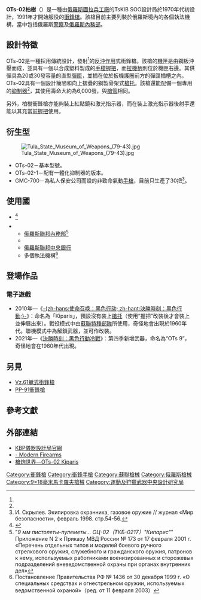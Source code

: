 {{noteTA
|G1=軍事
|G2=長度單位
|G3=Firearms
|G4=Game
}}
{{Infobox Weapon
|name= OTs-02柏樹 
|image= File:Пистолет-пулемет ОЦ-02 Кипарис - Тульский Государственный Музея Оружия 2008 01.jpg
|image_size= 300px
|caption= OTs-02柏樹衝鋒槍
|origin= {{flagcountry|USSR}}
|type= [[衝鋒槍|衝鋒槍]]
<!-- 種類選擇 -->
|is_ranged= YES
|is_bladed=
|is_explosive=
|is_artillery=
|is_vehicle=
|is_missile=
|is_UK=
<!-- 服役記錄 -->
|service= 1991年—
|used_by=
|wars= [[車臣戰爭|車臣戰爭]]
<!-- 生產歷史 -->
|designer= [[俄聯邦儀器設計局|KBP儀器設計局]]<ref name=autogenerated1 />
|design_date= 1972年<ref name=autogenerated1>"Кипарис" // А. И. Благовестов. То, из чего стреляют в СНГ: Справочник стрелкового оружия. / под. общ.ред. А. Е. Тараса. Минск, «Харвест», 2000. стр.212-214</ref>
|manufacturer= [[圖拉兵工廠|圖拉兵工廠]]
|unit_cost=
|production_date=
|number=
|variants=
<!-- 基本規格 -->
|spec_label=
|weight= 1.6公斤
|length= 730毫米（槍托延展）<br/>452毫米（槍托摺疊）
|part_length= 156毫米
|width=
|height=
|diameter=
|wingspan=
|crew=
<!-- 投射武器規格 --> 
|cartridge= {{tsl|en|9×18mm Makarov|9×18毫米馬卡洛夫手槍彈}}
|caliber=
|barrels=
|action= [[反沖作用_(槍械)|反沖作用]]
|mode= 半自動、[[自動火器|全自動]]，可[[擊發調變槍械|擊發調變]]
|rate= 850發／分鐘
|velocity= 340米／秒
|energy=
|range= 75米
|max_range=
|feed= 10、20、30發[[彈匣|彈匣]]
|sights= [[機械瞄具|機械瞄具]]
}}

'''OTs-02柏樹'''（{{Lang-ru|ОЦ-02 Кипарис}}）是一種由[[俄羅斯|俄羅斯]][[圖拉兵工廠|圖拉兵工廠]]的TsKIB SOO設計局於1970年代初設計，1991年才開始服役的[[衝鋒槍|衝鋒槍]]。該槍目前主要列裝於俄羅斯境內的各個執法機構，當中包括俄羅斯[[警察|警察]]及[[俄羅斯內務部|俄羅斯內務部]]。

== 設計特徵 ==
OTs-02是一種採用傳統設計，發射{{tsl|en|9×18mm Makarov|9×18毫米馬卡洛夫手槍彈}}<ref name=autogenerated1 />的[[反沖作用_(槍械)|反沖作用]]式衝鋒槍。該槍的[[機匣|機匣]]是由鋼板沖壓而成，並具有一個以合成塑料製成的[[手槍握把|手槍握把]]，而[[拉機柄|拉機柄]]則位於機匣右邊。其供彈具為20或30發容量的直型[[彈匣|彈匣]]，並插在位於扳機護圈前方的彈匣插槽之內。OTs-02具有一個設計簡陋和向上摺疊的鋼製骨架式[[槍托|槍托]]。該槍還能配備一個專用的[[抑制器|抑制器]]<ref name=autogenerated1 />，其使用壽命大約為6,000發，與[[槍管|槍管]]相同。

另外，柏樹衝鋒槍亦能夠裝上紅點鏡和激光指示器，而在裝上激光指示器後射手還能以其充當[[輔助握把|前握把]]使用。

== 衍生型 ==
[[File:Tula_State_Museum_of_Weapons_(79-43).jpg|thumb]]
* OTs-02－基本型號。
* OTs-02-1－配有一體化抑制器的版本。
* GMC-700－為私人保安公司而設的非致命氣動[[手槍|手槍]]，目前只生產了30把<ref>И. Скрылев. Экипировка охранника, газовое оружие // журнал «Мир безопасности», февраль 1998. стр.54-56.</ref>。

== 使用國 ==
* {{flagcountry|Lebanon}}<ref>{{Cite web |url=https://sites.google.com/site/worldinventory/wiw_me_lebanon |title=存档副本 |accessdate=2016-03-03 |archive-date=2016-03-12 |archive-url=https://web.archive.org/web/20160312102139/https://sites.google.com/site/worldinventory/wiw_me_lebanon |dead-url=no }}</ref>
* {{flagcountry|Russia}}
** [[俄羅斯聯邦內務部|俄羅斯聯邦內務部]]<ref>"''9 мм пистолеты-пулеметы... ОЦ-02（ТКБ-0217）"Кипарис"''"<br/>Приложение N 2 к Приказу МВД России № 173 от 17 февраля 2001 г. «Перечень отдельных типов и моделей боевого ручного стрелкового оружия, служебного и гражданского оружия, патронов к нему, используемых работниками военизированных и сторожевых подразделений вневедомственной охраны при органах внутренних дел»</ref>
** {{tsl|en|Federal Customs Service of Russia|俄羅斯聯邦海關局}}
** [[俄羅斯聯邦中央銀行|俄羅斯聯邦中央銀行]]
** 多個執法機構<ref>Постановление Правительства РФ № 1436 от 30 декабря 1999 г. «О специальных средствах и огнестрельном оружии, используемых ведомственной охраной»（ред. от 11 февраля 2003）</ref>

== 登場作品 ==

=== 電子遊戲 ===
* 2010年—《[[決勝時刻：黑色行動|-{zh-hans:使命召唤：黑色行动; zh-hant:決勝時刻：黑色行動;}-]]》：命名為「Kiparis」，預設沒有裝上[[槍托|槍托]]（使用“握把”改裝後才會裝上並伸展出來）。戰役模式中由[[俄羅斯特種部隊|蘇聯特種部隊]]所使用，奇怪地會出現於1960年代。聯機模式中為解鎖武器，並可作改裝。
* 2021年—《[[決勝時刻：黑色行動冷戰|決勝時刻：黑色行動冷戰]]》：第四季新增武器，命名為“OTs 9”，奇怪地會在1980年代出現。

== 另見 ==
* [[Vz.61蠍式衝鋒槍|Vz.61蠍式衝鋒槍]]
* [[PP-91衝鋒槍|PP-91衝鋒槍]]

== 參考文獻 ==
{{reflist}}

== 外部連結 ==
{{Commonscat|OTs-02 Kiparis}}
* [http://www.kbptula.ru/old_site/eng/str/strelk/ots02.htm KBP儀器設計局官網]{{dead link|date=2017年11月 |bot=InternetArchiveBot |fix-attempted=yes }}
* [http://world.guns.ru/smg/rus/oc-02-cypress-e.html - Modern Firearms]{{Wayback|url=http://world.guns.ru/smg/rus/oc-02-cypress-e.html |date=20131203053814 }}
* [http://pewpewpew.work/russain/smg/ots02/kiparis.htm 槍炮世界—OTs-02 Kiparis]{{Wayback|url=http://pewpewpew.work/russain/smg/ots02/kiparis.htm |date=20200626153056 }}

{{蘇聯及俄羅斯在二戰後研製的輕兵器}}

[[Category:衝鋒槍|Category:衝鋒槍]]
[[Category:衝鋒手槍|Category:衝鋒手槍]]
[[Category:蘇聯槍械|Category:蘇聯槍械]]
[[Category:俄羅斯槍械|Category:俄羅斯槍械]]
[[Category:9×18毫米馬卡羅夫槍械|Category:9×18毫米馬卡羅夫槍械]]
[[Category:運動及狩獵武器中央設計研究局|Category:運動及狩獵武器中央設計研究局]]
